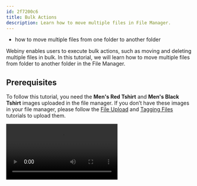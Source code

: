 ```yaml
---
id: 2f7200c6
title: Bulk Actions
description: Learn how to move multiple files in File Manager.
---
```



<Alert type="success" title="WHAT YOU'LL LEARN">

- how to move multiple files from one folder to another folder

</Alert>


Webiny enables users to execute bulk actions, such as moving and deleting multiple files in bulk. In this tutorial, we will learn how to move multiple files from folder to another folder in the File Manager.

## Prerequisites

To follow this tutorial, you need the **Men's Red Tshirt** and **Men's Black Tshirt** images uploaded in the file manager. If you don’t have these images in your file manager, please follow the [File Upload](/docs/{version}/user-guides/file-manager/essentials/upload-file) and [Tagging Files](/docs/{version}/user-guides/file-manager/essentials/tagging-files) tutorials to upload them.

<Video src={blukActionsVideo} controls={true}/>

1. From the **Side Menu**, click **File Manager**.

    ✔️ The **File Manager Home** screen opens.

2. In the root folder, create a folder titled **Tshirts**.

    **Note**: If you are not familiar with how to create a folder, please follow the [Organizing Files](/docs/{version}/user-guides/file-manager/essentials/organizing-files) tutorial.

3. In the root folder, over the **Men's Red Tshirt** image we uploaded in the [File Upload](/docs/{version}/user-guides/file-manager/essentials/upload-file) tutorial, click the **SELECT** icon (☑️).

    ✔️ A file action bar appears below the search bar.

4. Similarly, select the **Men's Black Tshirt** image we uploaded in the [Tagging Files](/docs/{version}/user-guides/file-manager/essentials/tagging-files) tutorial.

![Bulk Actions](./assets/bulk-actions/selected-files.png)

5. In the file action bar, click the **MOVE *N* FILES** icon (📁).

    ✔️ The **Select folder** screen appears.

6. In the menu, click **Tshirts**.

7. Click **MOVE**.

    ✔️ The **Move files** dialog box appears with the message "Finished moving files! See full report below".

